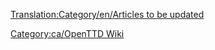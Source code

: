 [[Translation:Category/en/Articles to be updated]]
{{en/Bilingual box| Ca
| --
| ''A list of articles that require updating to reflect the latest release or trunk version.  Articles tagged with {{en/S|ca/Desactualitzat}} automatically link here.''}}


[[Category:ca/OpenTTD Wiki]]